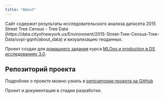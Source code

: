 ```yaml
---
title: "About"
---
```


Сайт содержит результаты исследовательского анализа датасета
2015 Street Tree Census - Tree Data
(https://data.cityofnewyork.us/Environment/2015-Street-Tree-Census-Tree-Data/uvpi-gqnh/about_data)
и визуализацию геоданных.

Проект создан для
[домашнего задания](https://ods.ai/tracks/mlops3-course-spring-2024/competitions/mlops24-hw-4)
курса
[MLOps и production в DS исследованиях 3.0](https://ods.ai/tracks/mlops3-course-spring-2024).

::: {.callout-tip}
## Репозиторий проекта
Подробнее о проекте можно узнать в
[репозитории проекта на GitHub](https://github.com/AlekseiBogachev/ny-tree-census)
:::

::: {.callout-caution}
Проект и документация в стадии разработки.
:::
